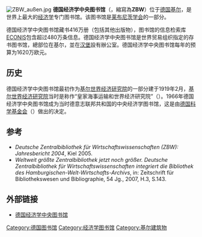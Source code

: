 [[File:ZBW_außen.jpg|thumb]]
'''德国经济学中央图书馆'''（{{lang-de|Deutsche Zentralbibliothek für Wirtschaftswissenschaften}}，縮寫為'''ZBW'''）位于[[德国|德国]][[基尔|基尔]]，是世界上最大的[[经济学|经济学]]专门图书馆。该图书馆是[[莱布尼茨学会|莱布尼茨学会]]的一部分。

德国经济学中央图书馆藏书416万册（包括其他出版物），图书馆的信息检索库[[ECONIS|ECONIS]]包含超过480万条信息。德国经济学中央图书馆是世界贸易组织指定的存书图书馆，總部位在基尔，並在[[汉堡|汉堡]]設有辦公室。德国经济学中央图书馆每年的预算为1620万欧元。

==历史==
德国经济学中央图书馆最初作为[[基尔世界经济研究院|基尔世界经济研究院]]的一部分建于1919年2月，[[基尔世界经济研究院|基尔世界经济研究院]]当时是称作“皇家海事运输和世界经济研究院”（{{lang|de|Königliches Instituts für Seeverkehr und Weltwirtschaft}}）。1966年德国经济学中央图书馆成为当时德意志联邦共和国的中央经济学图书馆，这是由[[德国科学基金会|德国科学基金会]]（{{lang|de|Deutsche Forschungsgemeinschaft}}）做出的决定。

== 参考 ==
* ''Deutsche Zentralbibliothek für Wirtschaftswissenschaften (ZBW): Jahresbericht 2004'', Kiel 2005.
* ''Weltweit größte Zentralbibliothek jetzt noch größer. Deutsche Zentralbibliothek für Wirtschaftswissenschaften integriert die Bibliothek des Hamburgischen-Welt-Wirtschafts-Archivs'', in: Zeitschrift für Bibliothekswesen und Bibliographie, 54 Jg., 2007, H.3, S.143.

==外部链接==
{{Commons category|Deutsche Zentralbibliothek für Wirtschaftswissenschaften}}
*[http://www.zbw.eu/ 德国经济学中央图书馆] {{Wayback|url=http://www.zbw.eu/ |date=20120224041146 }}

{{coord|54.3383|N|10.1561|E|source:kolossus-ruwiki|display=title}}

[[Category:德国图书馆|Category:德国图书馆]]
[[Category:经济学图书馆|Category:经济学图书馆]]
[[Category:基尔建筑物|Category:基尔建筑物]]